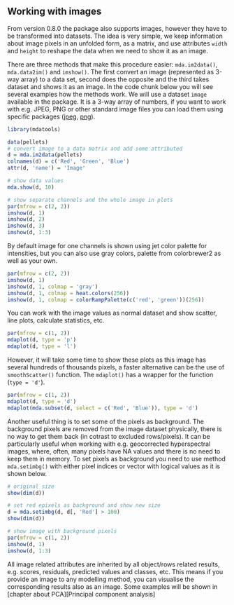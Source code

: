 ## Working with images {-}

From version 0.8.0 the package also supports images, however they have to be transformed into datasets. The idea
is very simple, we keep information about image pixels in an unfolded form, as a matrix, and use attributes `width`
and `height` to reshape the data when we need to show it as an image.

There are three methods that make this procedure easier: `mda.im2data()`, `mda.data2im()` and `imshow()`. The
first convert an image (represented as 3-way array) to a data set, second does the opposite and the third takes
dataset and shows it as an image. In the code chunk below you will see several examples how the methods work.
We will use a dataset `image` available in the package. It is a 3-way array of numbers, if you want to work 
with e.g. JPEG, PNG or other standard image files you can load them using specific packages ([jpeg](https://cran.r-project.org/web/packages/jpeg/index.html), 
[png](https://cran.r-project.org/web/packages/png/index.html)).

```r
library(mdatools)
```

```r
data(pellets)
# convert image to a data matrix and add some attributed
d = mda.im2data(pellets)
colnames(d) = c('Red', 'Green', 'Blue')
attr(d, 'name') = 'Image'

# show data values 
mda.show(d, 10)

# show separate channels and the whole image in plots
par(mfrow = c(2, 2))
imshow(d, 1)
imshow(d, 2)
imshow(d, 3)
imshow(d, 1:3)
```

By default image for one channels is shown using jet color palette for intensities, but you can also use
gray colors, palette from colorbrewer2 as well as your own.

```r
par(mfrow = c(2, 2))
imshow(d, 1)
imshow(d, 1, colmap = 'gray')
imshow(d, 1, colmap = heat.colors(256))
imshow(d, 1, colmap = colorRampPalette(c('red', 'green'))(256))
```

You can work with the image values as normal dataset and show scatter, line plots, calculate statistics, etc.

```r
par(mfrow = c(1, 2))
mdaplot(d, type = 'p')
mdaplot(d, type = 'l')
```

However, it will take some time to show these plots as this image has several hundreds of thousands pixels, 
a faster alternative can be the use of `smoothScatter()` function. The `mdaplot()` has a wrapper for the function
(`type = 'd'`).

```r
par(mfrow = c(1, 2))
mdaplot(d, type = 'd')
mdaplot(mda.subset(d, select = c('Red', 'Blue')), type = 'd')
```

Another useful thing is to set some of the pixels as background. The background pixels are removed from the image
dataset physically, there is no way to get them back (in cotrast to excluded rows/pixels). It can be particularly
useful when working with e.g. geocorrected hyperspectral images, where, often, many pixels have NA values and 
there is no need to keep them in memory. To set pixels as background you need to use method `mda.setimbg()` with
either pixel indices or vector with logical values as it is shown below. 

```r

# original size
show(dim(d))

# set red epixels as background and show new size
d = mda.setimbg(d, d[, 'Red'] > 100)
show(dim(d))

# show image with background pixels
par(mfrow = c(1, 2))
imshow(d, 1)
imshow(d, 1:3)
```

All image related attributes are inherited by all object/rows related results, e.g. scores, residuals, predicted 
values and classes, etc. This means if you provide an image to any modelling method, you can visualise the 
corresponding results also as an image. Some examples will be shown in 
[chapter about PCA][Principal component analysis]

